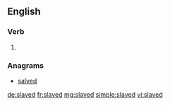 ==English==

===Verb===
{{head|en}}

# {{en-past of|slave}}

===Anagrams===
* [[salved#English|salved]]

[[de:slaved]]
[[fr:slaved]]
[[mg:slaved]]
[[simple:slaved]]
[[vi:slaved]]